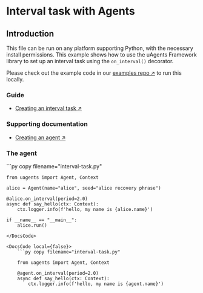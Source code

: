 
# Interval task with Agents

## Introduction

This file can be run on any platform supporting Python, with the necessary install permissions.
This example shows how to use the uAgents Framework library to set up an interval task using the `on_interval()` decorator.

Please check out the example code in our [examples repo ↗️](https://github.com/fetchai/uAgent-Examples/tree/main/1-uagents/examples/easy/agents-interval-task) to run this locally.

### Guide

- [Creating an interval task ↗️](/guides/agents/interval-task)

### Supporting documentation

- [Creating an agent ↗️](/guides/agents/create-a-uagent)

### The agent

<GithubCodeSegment digest="d25fb4eec04454f7f65a6fc50629a0d8">
    <CodeSegment
        path="https://github.com/fetchai/uAgent-Examples/blob/main/1-uagents/examples/easy/agents-interval-task/local/interval-task.py"
        lineStart={1}
        lineEnd={10}
        hosted={true}
    />
	<CodeSegment
        path="https://github.com/fetchai/uAgent-Examples/blob/main/1-uagents/examples/easy/agents-interval-task/hosted/interval-task.py"
        lineStart={1}
        lineEnd={5}
        hosted={false}
    />
</GithubCodeSegment>
<CodeGroup dynamic hasCopy isLocalHostedFile digest='d25fb4eec04454f7f65a6fc50629a0d8'>

<DocsCode local={true}>
	```py copy filename="interval-task.py"

	from uagents import Agent, Context
	 
	alice = Agent(name="alice", seed="alice recovery phrase")
	 
	@alice.on_interval(period=2.0)
	async def say_hello(ctx: Context):
	    ctx.logger.info(f'hello, my name is {alice.name}')
	 
	if __name__ == "__main__":
	    alice.run()

```
</DocsCode>

<DocsCode local={false}>
	```py copy filename="interval-task.py"

	from uagents import Agent, Context
	
	@agent.on_interval(period=2.0)
	async def say_hello(ctx: Context):
	    ctx.logger.info(f'hello, my name is {agent.name}')

```
</DocsCode>

</CodeGroup>



